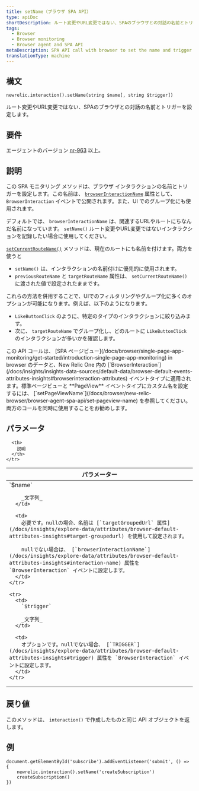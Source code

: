 ```yaml
---
title: setName（ブラウザ SPA API）
type: apiDoc
shortDescription: ルート変更やURL変更ではない、SPAのブラウザとの対話の名前とトリガーを設定します。
tags:
  - Browser
  - Browser monitoring
  - Browser agent and SPA API
metaDescription: SPA API call with browser to set the name and trigger of a browser interaction that is not a route change or URL change.
translationType: machine
---
```


## 構文

```
newrelic.interaction().setName(string $name[, string $trigger])
```

ルート変更やURL変更ではない、SPAのブラウザとの対話の名前とトリガーを設定します。

## 要件

エージェントのバージョン [nr-963](/docs/release-notes/new-relic-browser-release-notes/browser-agent-release-notes) 以上。

## 説明

この SPA モニタリング メソッドは、ブラウザ インタラクションの名前とトリガーを設定します。この名前は、 [`browserInteractionName`](/docs/insights/explore-data/attributes/browser-default-attributes-insights#interaction-name) 属性として、 `BrowserInteraction` イベントで公開されます。また、UI でのグループ化にも使用されます。

デフォルトでは、 `browserInteractionName` は、関連するURLやルートにちなんだ名前になっています。 `setName()` ルート変更やURL変更ではないインタラクションを記録したい場合に使用してください。

[`setCurrentRouteName()`](/docs/browser/new-relic-browser/browser-agent-apis/browser-spa-api-newrelicsetcurrentroutename) メソッドは、現在のルートにも名前を付けます。両方を使うと

* `setName()` は、インタラクションの名前付けに優先的に使用されます。
* `previousRouteName` と `targetRouteName` 属性は、 `setCurrentRouteName()` に渡された値で設定されたままです。

これらの方法を併用することで、UIでのフィルタリングやグループ化に多くのオプションが可能になります。例えば、以下のようになります。

* `LikeButtonClick` のように、特定のタイプのインタラクションに絞り込みます。
* 次に、 `targetRouteName` でグループ化し、どのルートに `LikeButtonClick` のインタラクションが多いかを確認します。

<Callout variant="tip">
  この API コールは、 [SPA ページビュー](/docs/browser/single-page-app-monitoring/get-started/introduction-single-page-app-monitoring) in browser のデータと、New Relic One 内の [`BrowserInteraction`](/docs/insights/insights-data-sources/default-data/browser-default-events-attributes-insights#browserinteraction-attributes) イベントタイプに適用されます。標準ページビューと **PageView** イベントタイプにカスタム名を設定するには、 [`setPageViewName`](/docs/browser/new-relic-browser/browser-agent-spa-api/set-pageview-name) を参照してください。両方のコールを同時に使用することをお勧めします。
</Callout>

## パラメータ

<table>
  <thead>
    <tr>
      <th width="25%">
        パラメーター
      </th>

      <th>
        説明
      </th>
    </tr>
  </thead>

  <tbody>
    <tr>
      <td>
        `$name`

        _文字列_
      </td>

      <td>
        必要です。nullの場合、名前は [`targetGroupedUrl` 属性](/docs/insights/explore-data/attributes/browser-default-attributes-insights#target-groupedurl) を使用して設定されます。

        nullでない場合は、 [`browserInteractionName`](/docs/insights/explore-data/attributes/browser-default-attributes-insights#interaction-name) 属性を `BrowserInteraction` イベントに設定します。
      </td>
    </tr>

    <tr>
      <td>
        `$trigger`

        _文字列_
      </td>

      <td>
        オプションです。nullでない場合、 [`TRIGGER`](/docs/insights/explore-data/attributes/browser-default-attributes-insights#trigger) 属性を `BrowserInteraction` イベントに設定します。
      </td>
    </tr>
  </tbody>
</table>

## 戻り値

このメソッドは、 `interaction()` で作成したものと同じ API オブジェクトを返します。

## 例

```
document.getElementById('subscribe').addEventListener('submit', () => {
    newrelic.interaction().setName('createSubscription')
    createSubscription()
})
```